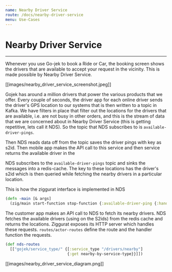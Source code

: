 ```yaml
---
name: Nearby Driver Service
route: /docs/nearby-driver-service
menu: Use-Cases
---
```


# Nearby Driver Service
---
Whenever you use Go-jek to book a Ride or Car, the booking screen shows the drivers that are available to accept your request in the vicinity. This is made possible by Nearby Driver Service.

[[images/nearby_driver_service_screenshot.jpeg]]
 
Gojek has around a million drivers that power the various products that we offer. Every couple of seconds, the driver app for each online driver sends the driver's GPS location to our systems that is then written to a topic in Kafka. We have filters in place that filter out the locations for the drivers that are available, i.e. are not busy in other orders, and this is the stream of data that we are concerned about in Nearby Driver Service (this is getting repetitive, lets call it NDS). So the topic that NDS subscribes to is `available-driver-pings`.

Then NDS reads data off from the topic saves the driver pings with key as s2id. Then mobile app makes the API call to this service and then service returns the available driver in the 

NDS subscribes to the `available-driver-pings` topic and sinks the messages into a redis-cache. The key to these locations has the driver's s2id which is then queried while fetching the nearby drivers in a particular location.

This is how the ziggurat interface is implemented in NDS
```clojure
(defn -main [& args]
  (zig/main start-function stop-function {:available-driver-ping {:handler-fn redis/save-message}} routes/nds-routes))
```

The customer app makes an API call to NDS to fetch its nearby drivers. NDS fetches the available drivers (using on the S2ids) from the redis cache and returns the locations.
Ziggurat exposes its HTTP server which handles these requests. `routes/actor-routes` define the route and the handler function the requests.
```clojure
(def nds-routes
  [["gojek/service_type/" {[:service_type "/drivers/nearby"]
                           {:get nearby-by-service-type}}]])
```


[[images/nearby_driver_service_diagram.png]]



